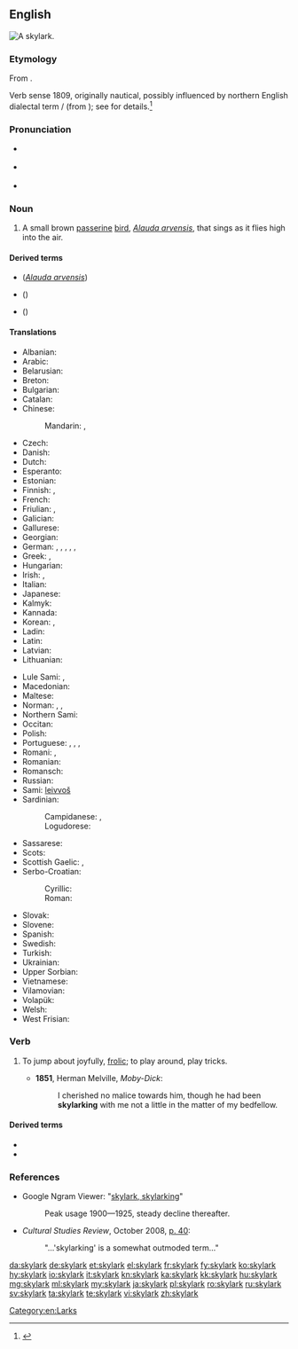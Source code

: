 ==English==
{{wikipedia}}
[[File:Skylark 2, Lake District, England - June 2009.jpg|thumb|A '''skylark'''.]]
{{wikispecies|Alauda arvensis}}

===Etymology===
From {{compound|en|sky|lark}}.

Verb sense 1809, originally nautical, possibly influenced by northern English dialectal term {{m|en|lake}}/{{m|en|laik||to play}} (from {{etyl|non|en}} {{m|non|leika||to play (as opposed to work)}}); see {{m|en|lark}} for details.<ref>{{R:Online Etymology Dictionary}}</ref>

===Pronunciation===
* {{a|UK}} {{IPA|/ˈskʌɪ.lɑːk/|lang=en}}
* {{a|US}} {{IPA|/ˈskaɪ.lɑɹk/|lang=en}}
* {{audio|En-us-skylark.ogg|Audio (US)|lang=en}}

===Noun===
{{en-noun}}

# A small brown [[passerine]] [[bird]], ''[[Alauda arvensis]]'', that sings as it flies high into the air.

====Derived terms====
* {{vern|Eurasian skylark}} (''[[Alauda arvensis]]'')
* {{vern|Japanese skylark}} ({{taxlink|Alauda japonica|species|noshow=1}})
* {{vern|oriental skylark}} ({{taxlink|Alauda gulgula|species|noshow=1}})

====Translations====
{{trans-top|small brown passerine bird}}
* Albanian: {{t+|sq|laureshë|f}}
* Arabic: {{t|ar|قُبَّرَة|f}}
* Belarusian: {{t|be|жа́варанак|m|sc=Cyrl}}
* Breton: {{t|br|alc'hweder sant Pęr}}
* Bulgarian: {{t+|bg|чучули́га|f}}
* Catalan: {{t|ca|alosa|f}}
* Chinese:
*: Mandarin: {{t+|cmn|雲雀|sc=Hani}}, {{t+|cmn|云雀|tr=yúnquè|sc=Hani}}
* Czech: {{t|cs|skřivan polní|m}}
* Danish: {{t+|da|sanglærke|c}}
* Dutch: {{t|nl|veldleeuwerik|m}}
* Esperanto: {{t|eo|alaŭdo}}
* Estonian: {{t|et|pőldlőoke}}
* Finnish: {{t+|fi|kiuru}}, {{t+|fi|leivo}}
* French: {{t+|fr|alouette des champs|f}}
* Friulian: {{t|fur|lodule}}, {{t|fur|odule}}
* Galician: {{t+|gl|laverca|f}}
* Gallurese: {{t|sdn|calandru}}
* Georgian: {{t+|ka|ტოროლა|sc=Geor}}
* German: {{qualifier|♂♀}} {{t+|de|Feldlerche|f}}, {{qualifier|♂}} {{t|de|Feldlerchenmännchen|n}}, {{qualifier|♀}} {{t|de|Feldlerchenweibchen|n}}, {{qualifier|♂♀}} {{t+|de|Lerche|f}}, {{qualifier|♂}} {{t|de|Lerchenmännchen|n}}, {{qualifier|♀}} {{t|de|Lerchenweibchen|n}}
* Greek: {{t+|el|σταρήθρα|f}}, {{t+|el|κορυδαλλός|m|sc=Grek}}
* Hungarian: {{t|hu|mezei pacsirta}}
* Irish: {{t|ga|fuiseog|f}}, {{t|ga|circín starraiceach|m}}
* Italian: {{t+|it|allodola|f}}
* Japanese: {{t|ja|雲雀|tr=hibari}}
* Kalmyk: {{t|xal|торһа}}
* Kannada: {{t+|kn|ಬಾನಾಡಿ|sc=Knda}}
* Korean: {{t+|ko|종다리|sc=Kore}}, {{t|ko|노고지리|sc=Kore}} {{qualifier|obsolete}}
* Ladin: {{t|lld|lodola}}
* Latin: {{t|la|alauda|f}}
* Latvian: {{t|lv|lauku cīrulis}}
* Lithuanian: {{t+|lt|vieversys}}
{{trans-mid}}
* Lule Sami: {{t|smj|vitsur}}, {{t|smj|gieddeurjjá}}
* Macedonian: {{t|mk|чучулига|f|sc=Cyrl}}
* Maltese: {{t|mt|alwetta|f}}
* Norman: {{t|nrf|alouaette|m}}, {{t|nrf|alout'raesse|f}}, {{t|nrf|alouette|f}}
* Northern Sami: {{t|se|leivvoš}}
* Occitan: {{t+|oc|alauseta|f}}
* Polish: {{t|pl|skowronek polny|m}}
* Portuguese: {{t+|pt|cotovia|f}}, {{t+|pt|laverca|f}}, {{t|pt|calandra|f}}, {{t+|pt|calhandra|f}}
* Romani: {{t|rom|chiriklo-gilibano|m}}, {{t|rom|chirikli-gilibani|f}}
* Romanian: {{t+|ro|ciocârlie|f}}
* Romansch: {{t|rm|lodola}}
* Russian: {{t+|ru|жа́воронок|m}}
* Sami: [[leivvoš]]
* Sardinian: {{t|sc|allòdola}}
*: Campidanese: {{t|sc|calandiri}}, {{t|sc|calandironi}}
*: Logudorese: {{t|sc|prantaritta}}
* Sassarese: {{t|sdc|accuccadìta}}
* Scots: {{t|sco|laverock}}
* Scottish Gaelic: {{t|gd|uiseag|f}}, {{t|gd|topag|f}}
* Serbo-Croatian:
*: Cyrillic: {{t|sh|пољска шева|f}}
*: Roman: {{t+|sh|poljska ševa|f}}
* Slovak: {{t|sk|škovránok|m}}
* Slovene: {{t|sl|poljski škrjanec|m}}
* Spanish: {{t+|es|alondra|f|alt=alondra común}}
* Swedish: {{t+|sv|sånglärka}}
* Turkish: {{t+|tr|tarla kuşu}}
* Ukrainian: {{t|uk|жа́йворонок|m}}
* Upper Sorbian: {{t|hsb|škowrončk}}
* Vietnamese: {{t|vi|chiền chiện}}
* Vilamovian: {{t|wym|liychła}}
* Volapük: {{t|vo|felalaud}}
* Welsh: {{t|cy|ehedydd}}
* West Frisian: {{t|fy|ljurk}}
{{trans-bottom}}

===Verb===
{{en-verb}}

# {{lb|en|dated|originally|_|nautical}} To jump about joyfully, [[frolic]]; to play around, play tricks.
#* '''1851''', Herman Melville, ''Moby-Dick'':
#*: I cherished no malice towards him, though he had been '''skylarking''' with me not a little in the matter of my bedfellow.

====Derived terms====
* {{l|en|skylarker}}
* {{l|en|skylarking}}

===References===
<references/>
* Google Ngram Viewer: "[https://books.google.com/ngrams/graph?content=skylark%2Cskylarking&year_start=1800&year_end=2000&corpus=15&smoothing=3&share=&direct_url=t1%3B%2Cskylark%3B%2Cc0%3B.t1%3B%2Cskylarking%3B%2Cc0 skylark, skylarking]"
*:Peak usage 1900—1925, steady decline thereafter.
* ''Cultural Studies Review'', October 2008, [https://books.google.com/books?id=X2HX8MHKztUC&pg=PA40&dq=skylarking p. 40]:
*:"...'skylarking' is a somewhat outmoded term..."

[[Category:en:Larks]]

[[da:skylark]]
[[de:skylark]]
[[et:skylark]]
[[el:skylark]]
[[fr:skylark]]
[[fy:skylark]]
[[ko:skylark]]
[[hy:skylark]]
[[io:skylark]]
[[it:skylark]]
[[kn:skylark]]
[[ka:skylark]]
[[kk:skylark]]
[[hu:skylark]]
[[mg:skylark]]
[[ml:skylark]]
[[my:skylark]]
[[ja:skylark]]
[[pl:skylark]]
[[ro:skylark]]
[[ru:skylark]]
[[sv:skylark]]
[[ta:skylark]]
[[te:skylark]]
[[vi:skylark]]
[[zh:skylark]]